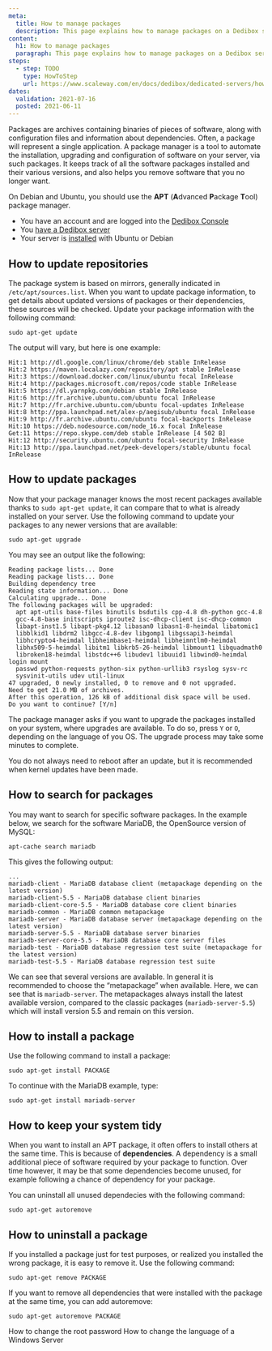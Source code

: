 ```yaml
---
meta:
  title: How to manage packages
  description: This page explains how to manage packages on a Dedibox server
content:
  h1: How to manage packages
  paragraph: This page explains how to manage packages on a Dedibox server
steps:
  - step: TODO
    type: HowToStep
    url: https://www.scaleway.com/en/docs/dedibox/dedicated-servers/how-to/install-sudo
dates:
  validation: 2021-07-16
  posted: 2021-06-11
---
```


Packages are archives containing binaries of pieces of software, along with configuration files and information about dependencies. Often, a package will represent a single application. A package manager is a tool to automate the installation, upgrading and configuration of software on your server, via such packages. It keeps track of all the software packages installed and their various versions, and also helps you remove software that you no longer want. 

On Debian and Ubuntu, you should use the **APT** (**A**dvanced **P**ackage **T**ool) package manager.

<Message type="requirement">

  - You have an account and are logged into the [Dedibox Console](https://console.online.net)
  - You [have a Dedibox server](/dedibox/dedicated-servers/how-to/order-a-server)
  - Your server is [installed](/dedibox/dedicated-servers/how-to/install-a-server) with Ubuntu or Debian

</Message>

## How to update repositories

The package system is based on mirrors, generally indicated in `/etc/apt/sources.list`. When you want to update package information, to get details about updated versions of packages or their dependencies, these sources will be checked. Update your package information with the following command:

```
sudo apt-get update
```

The output will vary, but here is one example:

```
Hit:1 http://dl.google.com/linux/chrome/deb stable InRelease
Hit:2 https://maven.localazy.com/repository/apt stable InRelease               
Hit:3 https://download.docker.com/linux/ubuntu focal InRelease                 
Hit:4 http://packages.microsoft.com/repos/code stable InRelease                
Hit:5 https://dl.yarnpkg.com/debian stable InRelease                           
Hit:6 http://fr.archive.ubuntu.com/ubuntu focal InRelease                      
Hit:7 http://fr.archive.ubuntu.com/ubuntu focal-updates InRelease              
Hit:8 http://ppa.launchpad.net/alex-p/aegisub/ubuntu focal InRelease           
Hit:9 http://fr.archive.ubuntu.com/ubuntu focal-backports InRelease            
Hit:10 https://deb.nodesource.com/node_16.x focal InRelease                    
Get:11 https://repo.skype.com/deb stable InRelease [4 502 B]                   
Hit:12 http://security.ubuntu.com/ubuntu focal-security InRelease              
Hit:13 http://ppa.launchpad.net/peek-developers/stable/ubuntu focal InRelease
```

## How to update packages

Now that your package manager knows the most recent packages available thanks to `sudo apt-get update`, it can compare that to what is already installed on your server. Use the following command to update your packages to any newer versions that are available:

```
sudo apt-get upgrade
```

You may see an output like the following:

```
Reading package lists... Done
Reading package lists... Done
Building dependency tree       
Reading state information... Done
Calculating upgrade... Done
The following packages will be upgraded:
  apt apt-utils base-files binutils bsdutils cpp-4.8 dh-python gcc-4.8
  gcc-4.8-base initscripts iproute2 isc-dhcp-client isc-dhcp-common
  libapt-inst1.5 libapt-pkg4.12 libasan0 libasn1-8-heimdal libatomic1
  libblkid1 libdrm2 libgcc-4.8-dev libgomp1 libgssapi3-heimdal
  libhcrypto4-heimdal libheimbase1-heimdal libheimntlm0-heimdal
  libhx509-5-heimdal libitm1 libkrb5-26-heimdal libmount1 libquadmath0
  libroken18-heimdal libstdc++6 libudev1 libuuid1 libwind0-heimdal login mount
  passwd python-requests python-six python-urllib3 rsyslog sysv-rc
  sysvinit-utils udev util-linux
47 upgraded, 0 newly installed, 0 to remove and 0 not upgraded.
Need to get 21.0 MB of archives.
After this operation, 126 kB of additional disk space will be used.
Do you want to continue? [Y/n] 
```

The package manager asks if you want to upgrade the packages installed on your system, where upgrades are available. To do so, press `Y` or `O`, depending on the language of you OS. The upgrade process may take some minutes to complete.

<Message type="tip">

You do not always need to reboot after an update, but it is recommended when kernel updates have been made. 

</Message>

## How to search for packages

You may want to search for specific software packages. In the example below, we search for the software MariaDB, the OpenSource version of MySQL:

```
apt-cache search mariadb
```

This gives the following output: 


```
...
mariadb-client - MariaDB database client (metapackage depending on the latest version)
mariadb-client-5.5 - MariaDB database client binaries
mariadb-client-core-5.5 - MariaDB database core client binaries
mariadb-common - MariaDB common metapackage
mariadb-server - MariaDB database server (metapackage depending on the latest version)
mariadb-server-5.5 - MariaDB database server binaries
mariadb-server-core-5.5 - MariaDB database core server files
mariadb-test - MariaDB database regression test suite (metapackage for the latest version)
mariadb-test-5.5 - MariaDB database regression test suite
```

We can see that several versions are available. In general it is recommended to choose the “metapackage” when available. Here, we can see that is  `mariadb-server`. The metapackages always install the latest available version, compared to the classic packages (`mariadb-server-5.5`) which will install version 5.5 and remain on this version. 

## How to install a package

Use the following command to install a package:

```
sudo apt-get install PACKAGE
```

To continue with the MariaDB example, type:

```
sudo apt-get install mariadb-server
```

## How to keep your system tidy

When you want to install an APT package, it often offers to install others at the same time. This is because of **dependencies**. A dependency is a small additional piece of software required by your package to function. Over time however, it may be that some dependencies become unused, for example following a chance of dependency for your package.

You can uninstall all unused dependecies with the following command:

```
sudo apt-get autoremove
```

## How to uninstall a package

If you installed a package just for test purposes, or realized you installed the wrong package, it is easy to remove it. Use the following command:

```
sudo apt-get remove PACKAGE
```

If you want to remove all dependencies that were installed with the package at the same time, you can add autoremove:

```
sudo apt-get autoremove PACKAGE
```

<Navigation title="See Also">
  <PreviousButton to="/dedibox/dedicated-servers/how-to/change-root-password/">How to change the root password</PreviousButton>
  <NextButton to="/dedibox/dedicated-servers/how-to/change-win-server-language/">How to change the language of a Windows Server</NextButton>
</Navigation>
